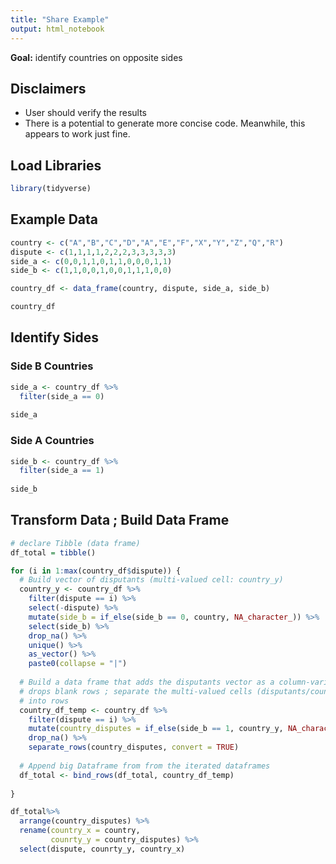 ```yaml
---
title: "Share Example"
output: html_notebook
---
```


**Goal:** identify countries on opposite sides

## Disclaimers

- User should verify the results
- There is a potential to generate more concise code.  Meanwhile, this appears to work just fine.

## Load Libraries

```r
library(tidyverse)
```


## Example Data

```r
country <- c("A","B","C","D","A","E","F","X","Y","Z","Q","R")
dispute <- c(1,1,1,1,2,2,2,3,3,3,3,3)
side_a <- c(0,0,1,1,0,1,1,0,0,0,1,1)
side_b <- c(1,1,0,0,1,0,0,1,1,1,0,0)

country_df <- data_frame(country, dispute, side_a, side_b)

country_df

```

## Identify Sides 

### Side B Countries

```r
side_a <- country_df %>% 
  filter(side_a == 0)
  
side_a
```

### Side A Countries

```r
side_b <- country_df %>% 
  filter(side_a == 1)
  
side_b
```


## Transform Data ; Build Data Frame

```r

# declare Tibble (data frame)
df_total = tibble()

for (i in 1:max(country_df$dispute)) {
  # Build vector of disputants (multi-valued cell: country_y) 
  country_y <- country_df %>% 
    filter(dispute == i) %>% 
    select(-dispute) %>% 
    mutate(side_b = if_else(side_b == 0, country, NA_character_)) %>% 
    select(side_b) %>% 
    drop_na() %>% 
    unique() %>% 
    as_vector() %>% 
    paste0(collapse = "|") 
  
  # Build a data frame that adds the disputants vector as a column-variable; 
  # drops blank rows ; separate the multi-valued cells (disputants/country_y)
  # into rows
  country_df_temp <- country_df %>% 
    filter(dispute == i) %>% 
    mutate(country_disputes = if_else(side_b == 1, country_y, NA_character_)) %>% 
    drop_na() %>% 
    separate_rows(country_disputes, convert = TRUE) 
  
  # Append big Dataframe from from the iterated dataframes
  df_total <- bind_rows(df_total, country_df_temp)
  
}

df_total%>% 
  arrange(country_disputes) %>% 
  rename(country_x = country,
         counrty_y = country_disputes) %>% 
  select(dispute, counrty_y, country_x)

```


